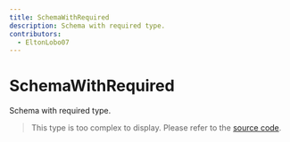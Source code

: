 ```yaml
---
title: SchemaWithRequired
description: Schema with required type.
contributors:
  - EltonLobo07
---
```


# SchemaWithRequired

Schema with required type.

> This type is too complex to display. Please refer to the [source code](https://github.com/fabian-hiller/valibot/blob/main/library/src/methods/required/required.ts).
